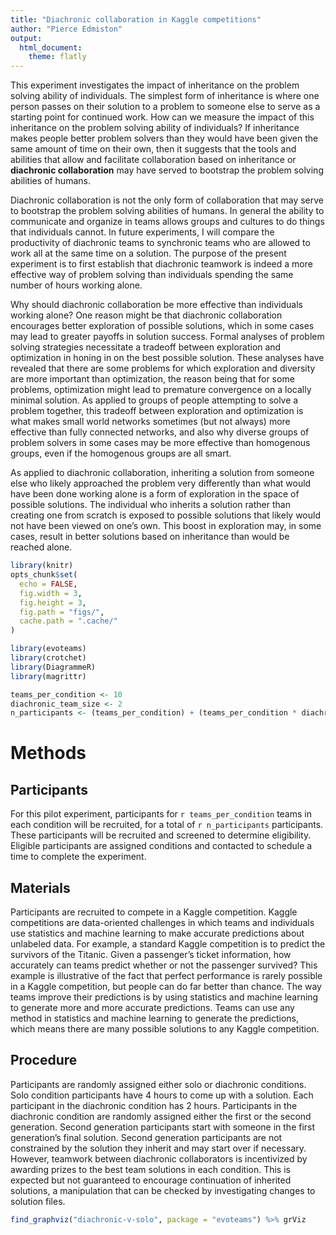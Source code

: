 ```yaml
---
title: "Diachronic collaboration in Kaggle competitions"
author: "Pierce Edmiston"
output:
  html_document:
    theme: flatly
---
```


This experiment investigates the impact of inheritance on the problem solving ability of individuals. The simplest form of inheritance is where one person passes on their solution to a problem to someone else to serve as a starting point for continued work. How can we measure the impact of this inheritance on the problem solving ability of individuals? If inheritance makes people better problem solvers than they would have been given the same amount of time on their own, then it suggests that the tools and abilities that allow and facilitate collaboration based on inheritance or **diachronic collaboration** may have served to bootstrap the problem solving abilities of humans.

Diachronic collaboration is not the only form of collaboration that may serve to bootstrap the problem solving abilities of humans. In general the ability to communicate and organize in teams allows groups and cultures to do things that individuals cannot. In future experiments, I will compare the productivity of diachronic teams to synchronic teams who are allowed to work all at the same time on a solution. The purpose of the present experiment is to first establish that diachronic teamwork is indeed a more effective way of problem solving than individuals spending the same number of hours working alone.

Why should diachronic collaboration be more effective than individuals working alone? One reason might be that diachronic collaboration encourages better exploration of possible solutions, which in some cases may lead to greater payoffs in solution success. Formal analyses of problem solving strategies necessitate a tradeoff between exploration and optimization in honing in on the best possible solution. These analyses have revealed that there are some problems for which exploration and diversity are more important than optimization, the reason being that for some problems, optimization might lead to premature convergence on a locally minimal solution. As applied to groups of people attempting to solve a problem together, this tradeoff between exploration and optimization is what makes small world networks sometimes (but not always) more effective than fully connected networks, and also why diverse groups of problem solvers in some cases may be more effective than homogenous groups, even if the homogenous groups are all smart.

As applied to diachronic collaboration, inheriting a solution from someone else who likely approached the problem very differently than what would have been done working alone is a form of exploration in the space of possible solutions. The individual who inherits a solution rather than creating one from scratch is exposed to possible solutions that likely would not have been viewed on one's own. This boost in exploration may, in some cases, result in better solutions based on inheritance than would be reached alone.

```r
library(knitr)
opts_chunk$set(
  echo = FALSE,
  fig.width = 3,
  fig.height = 3,
  fig.path = "figs/",
  cache.path = ".cache/"
)

library(evoteams)
library(crotchet)
library(DiagrammeR)
library(magrittr)

teams_per_condition <- 10
diachronic_team_size <- 2
n_participants <- (teams_per_condition) + (teams_per_condition * diachronic_team_size)

```

# Methods

## Participants

For this pilot experiment, participants for `r teams_per_condition` teams in each condition will be recruited, for a total of `r n_participants` participants. These participants will be recruited and screened to determine eligibility. Eligible participants are assigned conditions and contacted to schedule a time to complete the experiment.

## Materials

Participants are recruited to compete in a Kaggle competition. Kaggle competitions are data-oriented challenges in which teams and individuals use statistics and machine learning to make accurate predictions about unlabeled data. For example, a standard Kaggle competition is to predict the survivors of the Titanic. Given a passenger’s ticket information, how accurately can teams predict whether or not the passenger survived? This example is illustrative of the fact that perfect performance is rarely possible in a Kaggle competition, but people can do far better than chance. The way teams improve their predictions is by using statistics and machine learning to generate more and more accurate predictions. Teams can use any method in statistics and machine learning to generate the predictions, which means there are many possible solutions to any Kaggle competition.

## Procedure

Participants are randomly assigned either solo or diachronic conditions. Solo condition participants have 4 hours to come up with a solution. Each participant in the diachronic condition has 2 hours. Participants in the diachronic condition are randomly assigned either the first or the second generation. Second generation participants start with someone in the first generation's final solution. Second generation participants are not constrained by the solution they inherit and may start over if necessary. However, teamwork between diachronic collaborators is incentivized by awarding prizes to the best team solutions in each condition. This is expected but not guaranteed to encourage continuation of inherited solutions, a manipulation that can be checked by investigating changes to solution files.

```r
find_graphviz("diachronic-v-solo", package = "evoteams") %>% grViz
```
